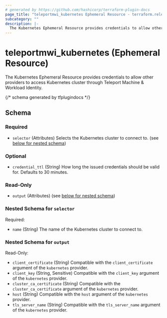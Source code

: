 ```yaml
---
# generated by https://github.com/hashicorp/terraform-plugin-docs
page_title: "teleportmwi_kubernetes Ephemeral Resource - terraform.releases.teleport.dev/gravitational/teleportmwi"
subcategory: ""
description: |-
  The Kubernetes Ephemeral Resource provides credentials to allow other providers to access Kubernetes cluster through Teleport Machine & Workload Identity.
---
```


# teleportmwi_kubernetes (Ephemeral Resource)

The Kubernetes Ephemeral Resource provides credentials to allow other providers to access Kubernetes cluster through Teleport Machine & Workload Identity.



{/*  schema generated by tfplugindocs */}
## Schema

### Required

- `selector` (Attributes) Selects the Kubernetes cluster to connect to. (see [below for nested schema](#nested-schema-for-selector))

### Optional

- `credential_ttl` (String) How long the issued credentials should be valid for. Defaults to 30 minutes.

### Read-Only

- `output` (Attributes) (see [below for nested schema](#nested-schema-for-output))

### Nested Schema for `selector`

Required:

- `name` (String) The name of the Kubernetes cluster to connect to.


### Nested Schema for `output`

Read-Only:

- `client_certificate` (String) Compatible with the `client_certificate` argument of the `kubernetes` provider.
- `client_key` (String, Sensitive) Compatible with the `client_key` argument of the `kubernetes` provider.
- `cluster_ca_certificate` (String) Compatible with the `cluster_ca_certificate` argument of the `kubernetes` provider.
- `host` (String) Compatible with the `host` argument of the `kubernetes` provider.
- `tls_server_name` (String) Compatible with the `tls_server_name` argument of the `kubernetes` provider.

